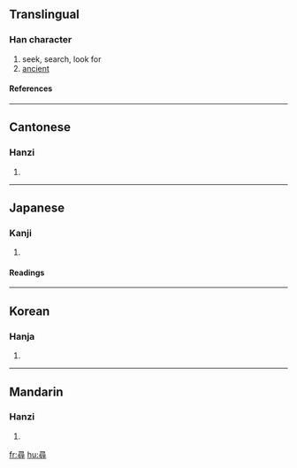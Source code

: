 {{see|寻}}

==Translingual==
===Han character===
{{Han char|rn=41|rad=寸|as=09|sn=12|four=1734<sub>6</sub>|canj=尸一一口戈 (SMMRI)}}
# seek, search, look for
# [[ancient]]
====References====
{{Han ref|kx=0295.120|dkj=07447|dj=0586.020|hdz=10510.010|uh=5C0B|ud=23563|bh=B44D|bd=46157}}
----
==Cantonese==
===Hanzi===
{{yue-hanzi|jyut=|y=cham4}}
# {{defn|Cantonese}}
----
==Japanese==
===Kanji===
{{ja-kanji|grade=c|rs=寸09}}
# {{defn|Japanese}} 
====Readings====
{{ja-readings|on=[[じん]] (jin)|kun=[[たずねる]] (tazuneru), [[ひろ]] (hiro), [[つね]] (tsune)}}
----
==Korean==
===Hanja===
{{ko-hanja|hangeul=심|rv=sim|mr=sim}}
# {{defn|Korean}}
----
==Mandarin==
===Hanzi===
{{cmn-hanzi|sim=寻|pin=[[xín]] ([[xin2]]), [[xún]] ([[xun2]])|wg=hsin<sup>2</sup>, hsün<sup>2</sup>}}
# {{defn|Mandarin}}

[[fr:尋]]
[[hu:尋]]